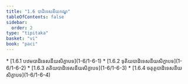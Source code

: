 ```yaml
---
title: "1.6 បាដិទេសនីយកណ្ឌ"
tableOfContents: false
sidebar:
  order: 2
type: "tipitaka"
basket: "vi"
book: "paci"
---
```



<DynamicBreadcrumb />



<TableOfContents book="paci" section="1.6">
* [1.6.1 បឋមបាដិទេសនីយសិក្ខាបទ](1-6/1-6-1)
* [1.6.2 ទុតិយបាដិទេសនីយសិក្ខាបទ](1-6/1-6-2)
* [1.6.3 តតិយបាដិទេសនីយសិក្ខាបទ](1-6/1-6-3)
* [1.6.4 ចតុត្ថបាដិទេសនីយសិក្ខាបទ](1-6/1-6-4)
</TableOfContents>